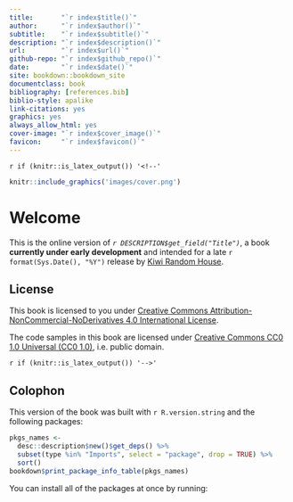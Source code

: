 ```yaml
--- 
title:       "`r index$title()`"
author:      "`r index$author()`"
subtitle:    "`r index$subtitle()`"
description: "`r index$description()`"
url:         "`r index$url()`"
github-repo: "`r index$github_repo()`"
date:        "`r index$date()`"
site: bookdown::bookdown_site
documentclass: book
bibliography: [references.bib]
biblio-style: apalike
link-citations: yes
graphics: yes
always_allow_html: yes
cover-image: "`r index$cover_image()`"
favicon:     "`r index$favicon()`"
---
```


`r if (knitr::is_latex_output()) '<!--'` 

```r
knitr::include_graphics('images/cover.png')
```

# Welcome {-}

This is the online version of _`r DESCRIPTION$get_field("Title")`_, a book
**currently under early development** and intended for a late 
`r format(Sys.Date(), "%Y")` release by [Kiwi Random
House](https://github.com/Kiwi-Random-House).

## License {-}

This book is licensed to you under [Creative Commons
Attribution-NonCommercial-NoDerivatives 4.0 International
License](http://creativecommons.org/licenses/by-nc-nd/4.0/).

The code samples in this book are licensed under [Creative Commons CC0 1.0
Universal (CC0 1.0)](https://creativecommons.org/publicdomain/zero/1.0/), i.e.
public domain.

`r if (knitr::is_latex_output()) '-->'`

## Colophon {-}

This version of the book was built with `r R.version.string` and the following
packages:

```r
pkgs_names <- 
  desc::description$new()$get_deps() %>% 
  subset(type %in% "Imports", select = "package", drop = TRUE) %>% 
  sort()
bookdown$print_package_info_table(pkgs_names)
```

You can install all of the packages at once by running:

```r
```